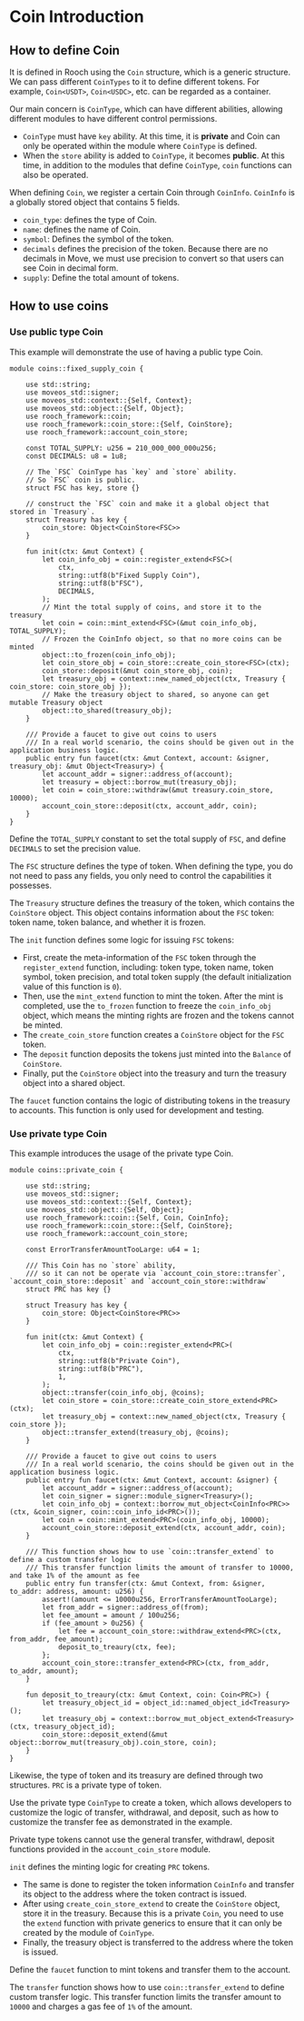 # Coin Introduction

## How to define Coin

It is defined in Rooch using the `Coin` structure, which is a generic structure. We can pass different `CoinTypes` to it to define different tokens. For example, `Coin<USDT>`, `Coin<USDC>`, etc. can be regarded as a container.

Our main concern is `CoinType`, which can have different abilities, allowing different modules to have different control permissions.

- `CoinType` must have `key` ability. At this time, it is **private** and Coin can only be operated within the module where `CoinType` is defined.
- When the `store` ability is added to `CoinType`, it becomes **public**. At this time, in addition to the modules that define `CoinType`, `coin` functions can also be operated.

When defining `Coin`, we register a certain Coin through `CoinInfo`. `CoinInfo` is a globally stored object that contains 5 fields.

- `coin_type`: defines the type of Coin.
- `name`: defines the name of Coin.
- `symbol`: Defines the symbol of the token.
- `decimals` defines the precision of the token. Because there are no decimals in Move, we must use precision to convert so that users can see Coin in decimal form.
- `supply`: Define the total amount of tokens.

## How to use coins

### Use public type Coin

This example will demonstrate the use of having a public type Coin.

```move
module coins::fixed_supply_coin {

    use std::string;
    use moveos_std::signer;
    use moveos_std::context::{Self, Context};
    use moveos_std::object::{Self, Object};
    use rooch_framework::coin;
    use rooch_framework::coin_store::{Self, CoinStore};
    use rooch_framework::account_coin_store;

    const TOTAL_SUPPLY: u256 = 210_000_000_000u256;
    const DECIMALS: u8 = 1u8;

    // The `FSC` CoinType has `key` and `store` ability.
    // So `FSC` coin is public.
    struct FSC has key, store {}

    // construct the `FSC` coin and make it a global object that stored in `Treasury`.
    struct Treasury has key {
        coin_store: Object<CoinStore<FSC>>
    }

    fun init(ctx: &mut Context) {
        let coin_info_obj = coin::register_extend<FSC>(
            ctx,
            string::utf8(b"Fixed Supply Coin"),
            string::utf8(b"FSC"),
            DECIMALS,
        );
        // Mint the total supply of coins, and store it to the treasury
        let coin = coin::mint_extend<FSC>(&mut coin_info_obj, TOTAL_SUPPLY);
        // Frozen the CoinInfo object, so that no more coins can be minted
        object::to_frozen(coin_info_obj);
        let coin_store_obj = coin_store::create_coin_store<FSC>(ctx);
        coin_store::deposit(&mut coin_store_obj, coin);
        let treasury_obj = context::new_named_object(ctx, Treasury { coin_store: coin_store_obj });
        // Make the treasury object to shared, so anyone can get mutable Treasury object
        object::to_shared(treasury_obj);
    }

    /// Provide a faucet to give out coins to users
    /// In a real world scenario, the coins should be given out in the application business logic.
    public entry fun faucet(ctx: &mut Context, account: &signer, treasury_obj: &mut Object<Treasury>) {
        let account_addr = signer::address_of(account);
        let treasury = object::borrow_mut(treasury_obj);
        let coin = coin_store::withdraw(&mut treasury.coin_store, 10000);
        account_coin_store::deposit(ctx, account_addr, coin);
    }
}
```

Define the `TOTAL_SUPPLY` constant to set the total supply of `FSC`, and define `DECIMALS` to set the precision value.

The `FSC` structure defines the type of token. When defining the type, you do not need to pass any fields, you only need to control the capabilities it possesses.

The `Treasury` structure defines the treasury of the token, which contains the `CoinStore` object. This object contains information about the `FSC` token: token name, token balance, and whether it is frozen.

The `init` function defines some logic for issuing `FSC` tokens:

- First, create the meta-information of the `FSC` token through the `register_extend` function, including: token type, token name, token symbol, token precision, and total token supply (the default initialization value of this function is `0`).
- Then, use the `mint_extend` function to mint the token. After the mint is completed, use the `to_frozen` function to freeze the `coin_info_obj` object, which means the minting rights are frozen and the tokens cannot be minted.
- The `create_coin_store` function creates a `CoinStore` object for the `FSC` token.
- The `deposit` function deposits the tokens just minted into the `Balance` of `CoinStore`.
- Finally, put the `CoinStore` object into the treasury and turn the treasury object into a shared object.

The `faucet` function contains the logic of distributing tokens in the treasury to accounts. This function is only used for development and testing.

### Use private type Coin

This example introduces the usage of the private type Coin.

```move
module coins::private_coin {

    use std::string;
    use moveos_std::signer;
    use moveos_std::context::{Self, Context};
    use moveos_std::object::{Self, Object};
    use rooch_framework::coin::{Self, Coin, CoinInfo};
    use rooch_framework::coin_store::{Self, CoinStore};
    use rooch_framework::account_coin_store;

    const ErrorTransferAmountTooLarge: u64 = 1;

    /// This Coin has no `store` ability, 
    /// so it can not be operate via `account_coin_store::transfer`, `account_coin_store::deposit` and `account_coin_store::withdraw`
    struct PRC has key {}

    struct Treasury has key {
        coin_store: Object<CoinStore<PRC>>
    }

    fun init(ctx: &mut Context) {
        let coin_info_obj = coin::register_extend<PRC>(
            ctx,
            string::utf8(b"Private Coin"),
            string::utf8(b"PRC"),
            1,
        );
        object::transfer(coin_info_obj, @coins);
        let coin_store = coin_store::create_coin_store_extend<PRC>(ctx);
        let treasury_obj = context::new_named_object(ctx, Treasury { coin_store });
        object::transfer_extend(treasury_obj, @coins);
    }

    /// Provide a faucet to give out coins to users
    /// In a real world scenario, the coins should be given out in the application business logic.
    public entry fun faucet(ctx: &mut Context, account: &signer) {
        let account_addr = signer::address_of(account);
        let coin_signer = signer::module_signer<Treasury>();
        let coin_info_obj = context::borrow_mut_object<CoinInfo<PRC>>(ctx, &coin_signer, coin::coin_info_id<PRC>());
        let coin = coin::mint_extend<PRC>(coin_info_obj, 10000);
        account_coin_store::deposit_extend(ctx, account_addr, coin);
    }

    /// This function shows how to use `coin::transfer_extend` to define a custom transfer logic
    /// This transfer function limits the amount of transfer to 10000, and take 1% of the amount as fee
    public entry fun transfer(ctx: &mut Context, from: &signer, to_addr: address, amount: u256) {
        assert!(amount <= 10000u256, ErrorTransferAmountTooLarge);
        let from_addr = signer::address_of(from);
        let fee_amount = amount / 100u256;
        if (fee_amount > 0u256) {
            let fee = account_coin_store::withdraw_extend<PRC>(ctx, from_addr, fee_amount);
            deposit_to_treaury(ctx, fee);
        };
        account_coin_store::transfer_extend<PRC>(ctx, from_addr, to_addr, amount);
    }

    fun deposit_to_treaury(ctx: &mut Context, coin: Coin<PRC>) {
        let treasury_object_id = object_id::named_object_id<Treasury>();
        let treasury_obj = context::borrow_mut_object_extend<Treasury>(ctx, treasury_object_id);
        coin_store::deposit_extend(&mut object::borrow_mut(treasury_obj).coin_store, coin);
    }
}
```

Likewise, the type of token and its treasury are defined through two structures. `PRC` is a private type of token.

Use the private type `CoinType` to create a token, which allows developers to customize the logic of transfer, withdrawal, and deposit, such as how to customize the transfer fee as demonstrated in the example.

Private type tokens cannot use the general transfer, withdrawl, deposit functions provided in the `account_coin_store` module.

`init` defines the minting logic for creating `PRC` tokens.

- The same is done to register the token information `CoinInfo` and transfer its object to the address where the token contract is issued.
- After using `create_coin_store_extend` to create the `CoinStore` object, store it in the treasury. Because this is a private `Coin`, you need to use the `extend` function with private generics to ensure that it can only be created by the module of `CoinType`.
- Finally, the treasury object is transferred to the address where the token is issued.

Define the `faucet` function to mint tokens and transfer them to the account.

The `transfer` function shows how to use `coin::transfer_extend` to define custom transfer logic. This transfer function limits the transfer amount to `10000` and charges a gas fee of `1%` of the amount.
